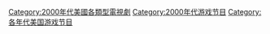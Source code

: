 [[Category:2000年代美國各類型電視劇|Category:2000年代美國各類型電視劇]]
[[Category:2000年代游戏节目|Category:2000年代游戏节目]]
[[Category:各年代美国游戏节目|Category:各年代美国游戏节目]]